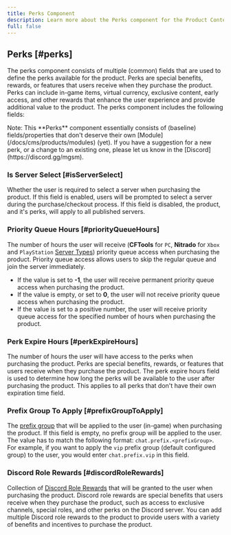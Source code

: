 ```yaml
---
title: Perks Component
description: Learn more about the Perks component for the Product Content Type in the CMS.
full: false
---
```



## Perks <FieldBadges type='Component' /> [#perks]

The perks component consists of multiple (common) fields that are used to define the perks available for the product. Perks are special benefits, rewards, or features that users receive when they purchase the product. Perks can include in-game items, virtual currency, exclusive content, early access, and other rewards that enhance the user experience and provide additional value to the product. The perks component includes the following fields:

<Callout type="info">
  Note: This **Perks** component essentially consists of (baseline) fields/properties that don't deserve their own [Module](/docs/cms/products/modules) (yet). If you have a suggestion for a new perk, or a change to an existing one, please let us know in the [Discord](https://discord.gg/mgsm).
</Callout>

### Is Server Select <FieldBadges type='boolean' defaultValue={false} /> [#isServerSelect]

Whether the user is required to select a server when purchasing the product. If this field is enabled, users will be prompted to select a server during the purchase/checkout process. If this field is disabled, the product, and it's perks, will apply to all published servers.

### Priority Queue Hours <FieldBadges type='number' min={-1} /> [#priorityQueueHours]

The number of hours the user will receive (**CFTools** for `PC`, **Nitrado** for `Xbox` and `PlayStation` [Server Types](/docs/cms/servers#type)) priority queue access when purchasing the product. Priority queue access allows users to skip the regular queue and join the server immediately.

- If the value is set to **-1**, the user will receive permanent priority queue access when purchasing the product.
- If the value is empty, or set to **0**, the user will not receive priority queue access when purchasing the product.
- If the value is set to a positive number, the user will receive priority queue access for the specified number of hours when purchasing the product.

### Perk Expire Hours <FieldBadges type='number' min={-1} /> [#perkExpireHours]

The number of hours the user will have access to the perks when purchasing the product. Perks are special benefits, rewards, or features that users receive when they purchase the product. The perk expire hours field is used to determine how long the perks will be available to the user after purchasing the product. This applies to all perks that don't have their own expiration time field.

### Prefix Group To Apply <FieldBadges type='string' /> [#prefixGroupToApply]

The [prefix group](/docs/integrations/lb-master/chat-prefixes) that will be applied to the user (in-game) when purchasing the product. If this field is empty, no prefix group will be applied to the user. The value has to match the following format: `chat.prefix.<prefixGroup>`. For example, if you want to apply the `vip` prefix group (default configured group) to the user, you would enter `chat.prefix.vip` in this field.

### Discord Role Rewards <FieldBadges type='relation(DiscordRoleReward)' multiple /> [#discordRoleRewards]

Collection of [Discord Role Rewards](/docs/cms/discord-role-rewards) that will be granted to the user when purchasing the product. Discord role rewards are special benefits that users receive when they purchase the product, such as access to exclusive channels, special roles, and other perks on the Discord server. You can add multiple Discord role rewards to the product to provide users with a variety of benefits and incentives to purchase the product.
